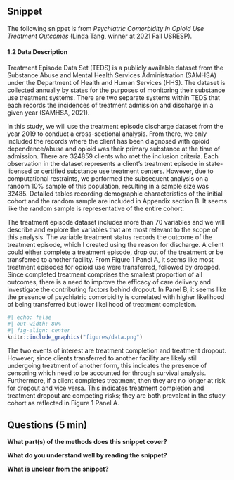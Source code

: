 ## Snippet

The following snippet is from _Psychiatric Comorbidity In Opioid Use Treatment Outcomes_ (Linda Tang, winner at 2021 Fall USRESP).

#### 1.2 Data Description

Treatment Episode Data Set (TEDS) is a publicly available dataset from the Substance Abuse and Mental Health Services Administration (SAMHSA) under the Department of Health and Human Services (HHS). The dataset is collected annually by states for the purposes of monitoring their substance use treatment systems. There are two separate systems within TEDS that each records the incidences of treatment admission and discharge in a given year (SAMHSA, 2021).

In this study, we will use the treatment episode discharge dataset from the year 2019 to conduct a cross-sectional analysis. From there, we only included the records where the client has been diagnosed with opioid dependence/abuse and opioid was their primary substance at the time of admission. There are 324859 clients who met the inclusion criteria. Each observation in the dataset represents a client’s treatment episode in state-licensed or certified substance use treatment centers. However, due to computational restraints, we performed the subsequent analysis on a random 10% sample of this population, resulting in a sample size was 32485. Detailed tables recording demographic characteristics of the initial cohort and the random sample are included in Appendix section B. It seems like the random sample is representative of the entire cohort.

The treatment episode dataset includes more than 70 variables and we will describe and explore the variables that are most relevant to the scope of this analysis. The variable treatment status records the outcome of the treatment episode, which I created using the reason for discharge. A client could either complete a treatment episode, drop out of the treatment or be transferred to another facility. From Figure 1 Panel A, it seems like most treatment episodes for opioid use were transferred, followed by dropped. Since completed treatment comprises the smallest proportion of all outcomes, there is a need to improve the efficacy of care delivery and investigate the contributing factors behind dropout. In Panel B, it seems like the presence of psychiatric comorbidity is correlated with higher likelihood of being transferred but lower likelihood of treatment completion.

```r
#| echo: false
#| out-width: 80%
#| fig-align: center
knitr::include_graphics("figures/data.png")
```

The two events of interest are treatment completion and treatment dropout. However, since clients transferred to another facility are likely still undergoing treatment of another form, this indicates the presence of censoring which need to be accounted for through survival analysis. Furthermore, if a client completes treatment, then they are no longer at risk for dropout and vice versa. This indicates treatment completion and treatment dropout are competing risks; they are both prevalent in the study cohort as reflected in Figure 1 Panel A.

## Questions (5 min)

**What part(s) of the methods does this snippet cover?**

**What do you understand well by reading the snippet?**

**What is unclear from the snippet?**

